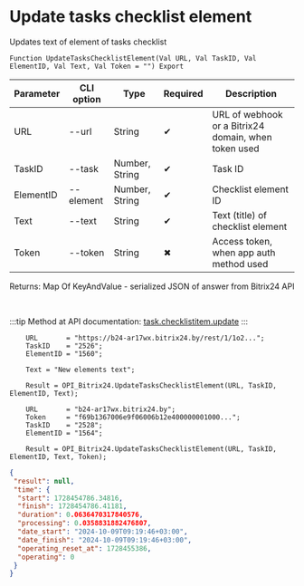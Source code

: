 ﻿---
sidebar_position: 2
---


# Update tasks checklist element
 Updates text of element of tasks checklist



`Function UpdateTasksChecklistElement(Val URL, Val TaskID, Val ElementID, Val Text, Val Token = "") Export`

  | Parameter | CLI option | Type | Required | Description |
  |-|-|-|-|-|
  | URL | --url | String | &#x2714; | URL of webhook or a Bitrix24 domain, when token used |
  | TaskID | --task | Number, String | &#x2714; | Task ID |
  | ElementID | --element | Number, String | &#x2714; | Checklist element ID |
  | Text | --text | String | &#x2714; | Text (title) of checklist element |
  | Token | --token | String | &#x2716; | Access token, when app auth method used |

  
  Returns:  Map Of KeyAndValue - serialized JSON of answer from Bitrix24 API

<br/>

:::tip
Method at API documentation: [task.checklistitem.update](https://dev.1c-bitrix.ru/rest_help/tasks/task/checklistitem/update.php)
:::
<br/>


```bsl title="1C:Enterprise/OneScript code example"
    URL       = "https://b24-ar17wx.bitrix24.by/rest/1/1o2...";
    TaskID    = "2526";
    ElementID = "1560";

    Text = "New elements text";

    Result = OPI_Bitrix24.UpdateTasksChecklistElement(URL, TaskID, ElementID, Text);

    URL       = "b24-ar17wx.bitrix24.by";
    Token     = "f69b1367006e9f06006b12e400000001000...";
    TaskID    = "2528";
    ElementID = "1564";

    Result = OPI_Bitrix24.UpdateTasksChecklistElement(URL, TaskID, ElementID, Text, Token);
```
 



```json title="Result"
{
 "result": null,
 "time": {
  "start": 1728454786.34816,
  "finish": 1728454786.41181,
  "duration": 0.0636470317840576,
  "processing": 0.0358831882476807,
  "date_start": "2024-10-09T09:19:46+03:00",
  "date_finish": "2024-10-09T09:19:46+03:00",
  "operating_reset_at": 1728455386,
  "operating": 0
 }
}
```
